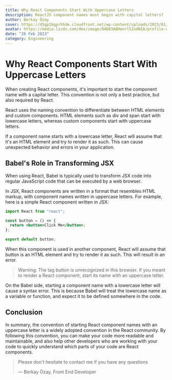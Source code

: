 ```yaml
---
title: Why React Components Start With Uppercase Letters
description: ReactJS component names must begin with capital letters?
author: Berkay Özay
cover: https://d5gp1bgprhhde.cloudfront.net/wp-content/uploads/2023/01/react.png
avatar: https://media.licdn.com/dms/image/D4D03AQHonrl5ZxdNIA/profile-displayphoto-shrink_800_800/0/1666359190922?e=1683158400&v=beta&t=SQy-MEz55Xl8q5w1G42qBYyyOf9oB_NuxBNa5HU-SfI
date: "26 Feb 2023"
category: Engineering
---
```


# Why React Components Start With Uppercase Letters

When creating React components, it's important to start the component name with a capital letter. This convention is not only a best practice, but also required by React.

React uses the naming convention to differentiate between HTML elements and custom components. HTML elements such as div and span start with lowercase letters, whereas custom components start with uppercase letters.

If a component name starts with a lowercase letter, React will assume that it's an HTML element and try to render it as such. This can cause unexpected behavior and errors in your application.

## Babel's Role in Transforming JSX

When using React, Babel is typically used to transform JSX code into regular JavaScript code that can be executed by a web browser.

In JSX, React components are written in a format that resembles HTML markup, with component names written in uppercase letters. For example, here is a simple React component written in JSX:

```jsx {3,5} showLineNumbers
import React from "react";

const button = () => {
  return <button>Click Me</button>;
};

export default button;
```

When this component is used in another component, React will assume that button is an HTML element and try to render it as such. This will result in an error.

> Warning: The tag button is unrecognized in this browser. If you meant to render a React component, start its name with an uppercase letter.

On the Babel side, starting a component name with a lowercase letter will cause a syntax error. This is because Babel will treat the lowercase name as a variable or function, and expect it to be defined somewhere in the code.

## Conclusion

In summary, the convention of starting React component names with an uppercase letter is a widely adopted convention in the React community. By following this convention, you can make your code more readable and maintainable, and also help other developers who are working with your code to quickly understand which parts of your code are React components.

> Please don't hesitate to contact me if you have any questions
>
> — Berkay Özay, Front End Developer
